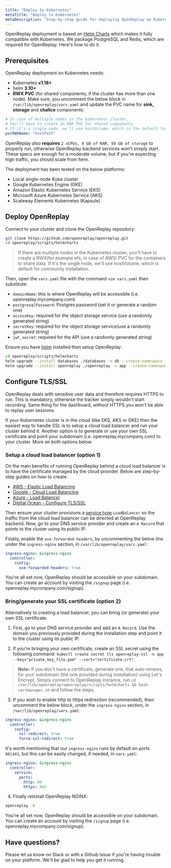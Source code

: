 ```yaml
---
title: "Deploy to Kubernetes"
metaTitle: "Deploy to Kubernetes"
metaDescription: "Step-by-step guide for deploying OpenReplay on Kubernetes."
---
```


OpenReplay deployment is based on [Helm Charts](https://helm.sh) which makes it fully compatible with Kubernetes. We package PostgreSQL and Redis, which are required for OpenReplay. Here's how to do it.

## Prerequisites

OpenReplay deployment on Kubernetes needs:
 - Kubernetes **v1.18+**
 - helm **3.10+**
 - **RWX PVC** (for shared components, if the cluster has more than one node). Make sure, you uncomment the below block in `/var/lib/openreplay/vars.yaml` and update the PVC name for **sink, storage** and **chalice** components:

```yaml
# In case of multiple nodes in the kubernetes cluster,
# You'll have to create an RWX PVC for shared components.
# If it's a single node, we'll use hostVolume, which is the default for the community/oss edition.
pvcRWXName: "hostPath"
```

OpenReplay also **requires** `2 vCPUs, 8 GB of RAM, 50 GB of storage` to properly run, otherwise OpenReplay backend services won't simply start. These specs are enough for a moderate volume, but if you're expecting high traffic, you should scale from here.

The deployment has been tested on the below platforms:
- Local single-node Kube cluster
- Google Kubernetes Engine (GKE)
- Amazon Elastic Kubernetes Service (EKS)
- Microsoft Azure Kubernetes Service (AKS)
- Scaleway Elements Kubernetes (Kapsule)

## Deploy OpenReplay

Connect to your cluster and clone the OpenReplay repository:

```bash
git clone https://github.com/openreplay/openreplay.git
cd openreplay/scripts/helmcharts
```

> If there are multiple nodes in the Kubernetes cluster,
you'll have to create a RWX(for example efs, in case of AWS) PVC for the containers to share data.
If it's the single node, we'll use hostVolume, which is default for community installation.

Then, open the `vars.yaml` file with the command `vim vars.yaml` then substitute:
- `domainName`: this is where OpenReplay will be accessible (i.e. openreplay.mycompany.com)
- `postgresqlPassword`: Postgres password (set it or generate a random one)
- `accessKey`: required for the object storage service (use a randomly generated string)
- `secretKey`: required for the object storage service(use a randomly generated string)
- `jwt_secret`: required for the API (use a randomly generated string)

Ensure you have [helm](https://helm.sh/docs/intro/install/) installed then setup OpenReplay:

```bash
cd openreplay/scripts/helmcharts
helm upgrade --install databases ./databases -n db --create-namespace --wait -f ./vars.yaml --atomic
helm upgrade --install openreplay ./openreplay -n app --create-namespace --wait -f ./vars.yaml --atomic
```

## Configure TLS/SSL

OpenReplay deals with sensitive user data and therefore requires HTTPS to run. This is mandatory, otherwise the tracker simply wouldn't start recording. Same thing for the dashboard, without HTTPS you won't be able to replay user sessions.

If your Kubernetes cluster is in the cloud (like EKS, AKS or GKE) then the easiest way to handle SSL is to setup a cloud load balancer and run your cluster behind it. Another option is to generate or use your own SSL certificate and point your subdomain (i.e. openreplay.mycompany.com) to your cluster. More on both options below.

### Setup a cloud load balancer (option 1)

On the main benefits of running OpenReplay behind a cloud load balancer is to have the certificate managed by the cloud provider. Below are step-by-step guides on how to create:
- [AWS - Elastic Load Balancing](/deployment/deploy-aws#setupawsloadbalancer(option1))
- [Google - Cloud Load Balancing](/deployment/deploy-gcp#setupgoogleloadbalancer(option1))
- [Azure - Load Balancer](/deployment/deploy-azure#setupazurefrontdoor(option1))
- [Digital Ocean - Configure TLS/SSL](/deployment/deploy-digitalocean#configuretls/ssl)

Then ensure your cluster provisions a [service type](https://kubernetes.io/docs/concepts/services-networking/service/#loadbalancer) `LoadBalancer` so the traffic from the cloud load balancer can be directed at OpenReplay backend. Now, go to your DNS service provider and create an `A Record` that points to the cluster using its public IP.

Finally, enable the `use-forwarded-headers`, by uncommenting the below line under the `ingress-nginx` section, in `/var/lib/openreplay/vars.yaml`:

```yaml
ingress-nginx: &ingress-nginx
  controller:
    config:
      use-forwarded-headers: true
```

You're all set now, OpenReplay should be accessible on your subdomain. You can create an account by visiting the `/signup` page (i.e. openreplay.mycompany.com/signup).

### Bring/generate your SSL certificate (option 2)

Alternatively to creating a load balancer, you can bring (or generate) your own SSL certificate.

1. First, go to your DNS service provider and add an `A Record`. Use the domain you previously provided during the installation step and point it to the cluster using its public IP.

2. If you're bringing your own certificate, create an SSL secret using the following command: `kubectl create secret tls openreplay-ssl -n app --key="private_key_file.pem" --cert="certificate.crt"`.

> **Note:** If you don't have a certificate, generate one, that auto-renews, for your subdomain (the one provided during installation) using Let's Encrypt. Simply connect to OpenReplay instance, run `cd /var/lib/openreplay/openreplay/scripts/helmcharts && bash certmanager.sh` and follow the steps.

3. If you wish to enable http to https redirection (recommended), then uncomment the below block, under the `ingress-nginx` section, in `/var/lib/openreplay/vars.yaml`:

```yaml
ingress-nginx: &ingress-nginx
  controller:
    config:
      ssl-redirect: true
      force-ssl-redirect: true
```

It's worth mentioning that our `ingress-nginx` runs by default on ports `80|443`, but this can be easily changed, if needed, in `vars.yaml`:

```yaml
ingress-nginx: &ingress-nginx
  controller:
    service:
      ports:
        http: 80
        https: 443
```

4. Finally reinstall OpenReplay NGINX:

```bash
openreplay -R
```

You're all set now, OpenReplay should be accessible on your subdomain. You can create an account by visiting the `/signup` page (i.e. openreplay.mycompany.com/signup).

## Have questions?

Please let us know on Slack or with a Github Issue if you're having trouble on your platform. We'll be glad to help you get it running.
